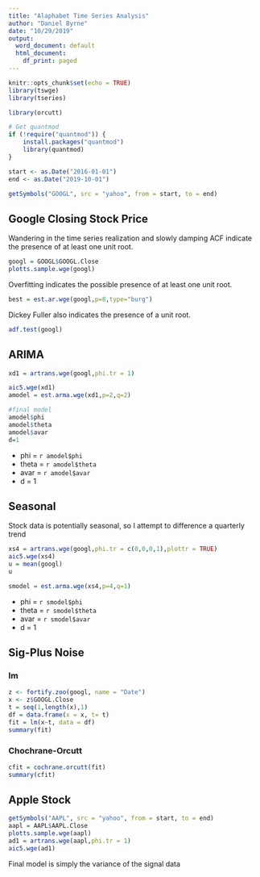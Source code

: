```yaml
---
title: "Alaphabet Time Series Analysis"
author: "Daniel Byrne"
date: "10/29/2019"
output:
  word_document: default
  html_document:
    df_print: paged
---
```


```r
knitr::opts_chunk$set(echo = TRUE)
library(tswge)
library(tseries)

library(orcutt)

# Get quantmod
if (!require("quantmod")) {
    install.packages("quantmod")
    library(quantmod)
}

start <- as.Date("2016-01-01")
end <- as.Date("2019-10-01")

getSymbols("GOOGL", src = "yahoo", from = start, to = end)
```


## Google Closing Stock Price

Wandering in the time series realization and slowly damping ACF indicate the presence of at least one unit root.

```r
googl = GOOGL$GOOGL.Close 
plotts.sample.wge(googl)
```

Overfitting indicates the possible presence of at least one unit root.
```r
best = est.ar.wge(googl,p=8,type="burg")
```

Dickey Fuller also indicates the presence of a unit root.
```r
adf.test(googl)
```

## ARIMA

```r
xd1 = artrans.wge(googl,phi.tr = 1)
```

```r
aic5.wge(xd1)
amodel = est.arma.wge(xd1,p=2,q=2)

#final model
amodel$phi
amodel$theta
amodel$avar
d=1
```

- phi = `r amodel$phi`
- theta = `r amodel$theta`
- avar = `r amodel$avar`
- d = 1

## Seasonal

Stock data is potentially seasonal, so I attempt to difference a quarterly trend

```r
xs4 = artrans.wge(googl,phi.tr = c(0,0,0,1),plottr = TRUE)
aic5.wge(xs4)
u = mean(googl)
u

smodel = est.arma.wge(xs4,p=4,q=1)
```

- phi = `r smodel$phi`
- theta = `r smodel$theta`
- avar = `r smodel$avar`
- d = 1

## Sig-Plus Noise

### lm 

```r
z <- fortify.zoo(googl, name = "Date")
x <- z$GOOGL.Close
t = seq(1,length(x),1)
df = data.frame(x = x, t= t)
fit = lm(x~t, data = df)
summary(fit)
```

### Chochrane-Orcutt 

```r

cfit = cochrane.orcutt(fit)
summary(cfit)
```


## Apple Stock

```r
getSymbols("AAPL", src = "yahoo", from = start, to = end)
aapl = AAPL$AAPL.Close
plotts.sample.wge(aapl)
ad1 = artrans.wge(aapl,phi.tr = 1)
aic5.wge(ad1)
```

Final model is simply the variance of the signal data



